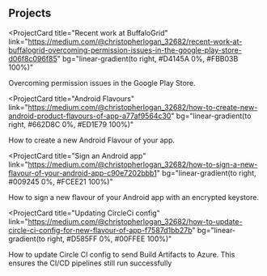 ## Projects

<ProjectCard
  title="Recent work at BuffaloGrid"
  link="https://medium.com/@christopherlogan_32682/recent-work-at-buffalogrid-overcoming-permission-issues-in-the-google-play-store-d06f8c096f85"
  bg="linear-gradient(to right, #D4145A 0%, #FBB03B 100%)"
>
  Overcoming permission issues in the Google Play Store.
</ProjectCard>

<ProjectCard
  title="Android Flavours"
  link="https://medium.com/@christopherlogan_32682/how-to-create-new-android-product-flavours-of-app-a77af9564c30"
  bg="linear-gradient(to right, #662D8C 0%, #ED1E79 100%)"
>
  How to create a new Android Flavour of your app.
</ProjectCard>

<ProjectCard
  title="Sign an Android app"
  link="https://medium.com/@christopherlogan_32682/how-to-sign-a-new-flavour-of-your-android-app-c90e7202bbb1"
  bg="linear-gradient(to right, #009245 0%, #FCEE21 100%)"
>
  How to sign a new flavour of your Android app with an encrypted keystore.
</ProjectCard>

<ProjectCard
  title="Updating CircleCi config"
  link="https://medium.com/@christopherlogan_32682/how-to-update-circle-ci-config-for-new-flavour-of-app-f7587d1bb27b"
  bg="linear-gradient(to right, #D585FF 0%, #00FFEE 100%)"
>
  How to update Circle CI config to send Build Artifacts to Azure. This ensures the CI/CD pipelines still run successfully
</ProjectCard>
